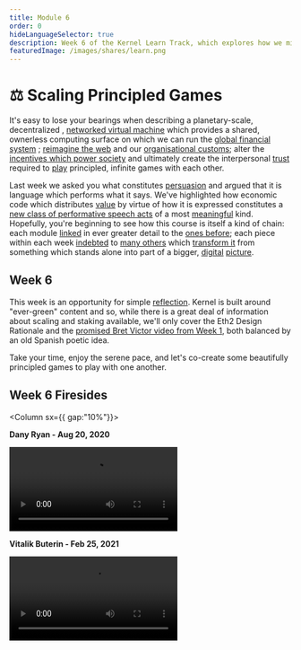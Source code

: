 ```yaml
---
title: Module 6
order: 0
hideLanguageSelector: true
description: Week 6 of the Kernel Learn Track, which explores how we might scale censorship resistant technologies across the globe and how we can learn to play principled, infinite games with one another.
featuredImage: /images/shares/learn.png
---
```


# ⚖️ Scaling Principled Games

It's easy to lose your bearings when describing a planetary-scale, decentralized
, [networked virtual machine](/learn-module-1/) which provides a shared, ownerless computing 
surface on which we can run the [global financial system](/learn-module-2/)
; [reimagine the web](/learn-module-3) and our [organisational customs](/learn-module-4); alter 
the [incentives which power society](/learn-module-5) and ultimately create the 
interpersonal [trust](/learn-module-0/trust) required to [play](/learn-module-0/play-of-pattern) 
principled, infinite games with each other.

Last week we asked you what constitutes [persuasion](/learn-module-5/incentives/#persuasion) 
and argued that it is language which performs what it says. We've highlighted how economic 
code which distributes [value](/learn-module-1/value/) by virtue of how it is expressed 
constitutes a [new class of performative speech acts](/learn-module-4/self-enquiry/#identity-we-can-live-with) 
of a most [meaningful](/learn-module-1/meaning/) kind. Hopefully, you're beginning to see how 
this course is itself a kind of chain: each module [linked](/learn-module-3/lock-it-open/#the-path-forward) 
in ever greater detail to the [ones before](/learn-module-3/time/); each piece within each 
week [indebted](/learn/module-2/debt/) to [many others](/learn-module-4/the-garden) 
which [transform it](/learn-module-3/remember/) from something which stands alone into part of 
a bigger, [digital](/learn-module-4/art/) [picture](/learn-module-0/purpose/).

## Week 6

This week is an opportunity for simple [reflection](/learn-module-3/humility/). Kernel is 
built around "ever-green" content and so, while there is a great deal of information about 
scaling and staking <Link to="https://hackmd.io/@benjaminion/eth2_news" >available</Link>, 
we'll only cover the Eth2 Design Rationale and 
the [promised Bret Victor video from Week 1](/learn-module-1/joyful-subversion/#experiment-with-format), 
both balanced by an old Spanish poetic idea. 

Take your time, enjoy the serene pace, and let's co-create some beautifully principled games to 
play with one another.

## Week 6 Firesides

<Column sx={{ gap:"10%"}}>

<Box>

**Dany Ryan - Aug 20, 2020**

<Video src="https://www.youtube-nocookie.com/embed/0WeQ7c-RbwM?start=1007" />

</Box>

<Box>

**Vitalik Buterin - Feb 25, 2021**

<Video src="https://www.youtube-nocookie.com/embed/xpKEVtjBNYg" />

</Box>

</Column>